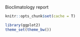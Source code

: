 
Bioclimatology report

```r
knitr::opts_chunk$set(cache = T)

library(ggplot2)
theme_set(theme_bw())
```

